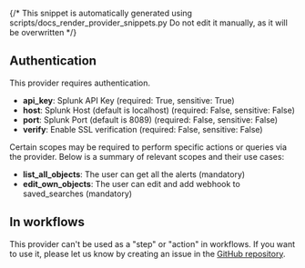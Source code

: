 {/* This snippet is automatically generated using scripts/docs_render_provider_snippets.py 
Do not edit it manually, as it will be overwritten */}

## Authentication
This provider requires authentication.
- **api_key**: Splunk API Key (required: True, sensitive: True)
- **host**: Splunk Host (default is localhost) (required: False, sensitive: False)
- **port**: Splunk Port (default is 8089) (required: False, sensitive: False)
- **verify**: Enable SSL verification (required: False, sensitive: False)

Certain scopes may be required to perform specific actions or queries via the provider. Below is a summary of relevant scopes and their use cases:
- **list_all_objects**: The user can get all the alerts (mandatory) 
- **edit_own_objects**: The user can edit and add webhook to saved_searches (mandatory) 



## In workflows

This provider can't be used as a "step" or "action" in workflows. If you want to use it, please let us know by creating an issue in the [GitHub repository](https://github.com/keephq/keep/issues).


